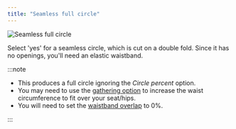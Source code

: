 ```yaml
---
title: "Seamless full circle"
---
```


![Seamless full circle](seamlessfullcircle.svg)

Select 'yes' for a seamless circle, which is cut on a double fold.
Since it has no openings, you'll need an elastic waistband.

:::note


- This produces a full circle ignoring the _Circle percent_ option.
- You may need to use the [gathering option](/docs/designs/sandy/options/gathering) to increase the waist circumference to fit over your seat/hips.
- You will need to set the [waistband overlap](/docs/designs/sandy/options/waistbandoverlap) to 0%.

:::




